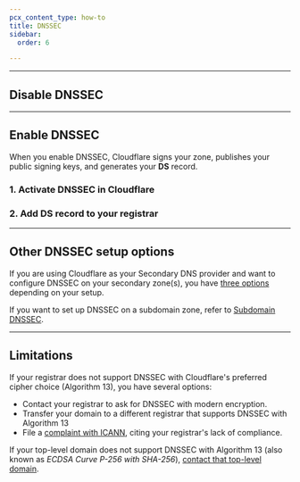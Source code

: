 ```yaml
---
pcx_content_type: how-to
title: DNSSEC
sidebar:
  order: 6

---
```



<Render file="dnssec-definition" product="dns" />

***

## Disable DNSSEC

<Render file="disable_dnssec" product="dns" />

<Render file="dnssec-enabled-migration" product="dns" />

***

## Enable DNSSEC

When you enable DNSSEC, Cloudflare signs your zone, publishes your public signing keys, and generates your **DS** record.

### 1. Activate DNSSEC in Cloudflare

<Render file="dnssec-cloudflare-steps" product="dns" />

### 2. Add DS record to your registrar

<Render file="dnssec-registrar-steps" product="dns" />

<Render file="dnssec-auto-add" product="dns" />

***

## Other DNSSEC setup options

If you are using Cloudflare as your Secondary DNS provider and want to configure DNSSEC on your secondary zone(s), you have [three options](/dns/zone-setups/zone-transfers/cloudflare-as-secondary/dnssec-for-secondary/) depending on your setup.

If you want to set up DNSSEC on a subdomain zone, refer to [Subdomain DNSSEC](/dns/zone-setups/subdomain-setup/dnssec/).

***

## Limitations

If your registrar does not support DNSSEC with Cloudflare's preferred cipher choice (Algorithm 13), you have several options:

* Contact your registrar to ask for DNSSEC with modern encryption.
* Transfer your domain to a different registrar that supports DNSSEC with Algorithm 13
* File a [complaint with ICANN](https://www.icann.org/compliance/complaint), citing your registrar's lack of compliance.

If your top-level domain does not support DNSSEC with Algorithm 13 (also known as *ECDSA Curve P-256 with SHA-256*), [contact that top-level domain](https://www.iana.org/domains/root/db).
